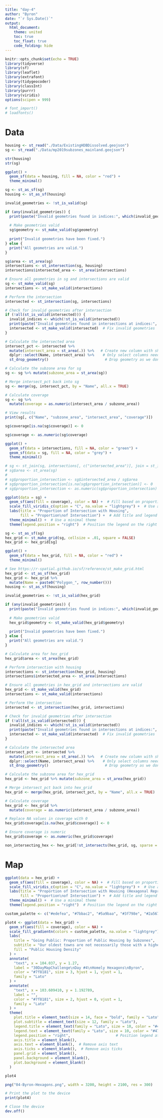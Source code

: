 ```yaml
---
title: "day-4"
author: "Byron"
date: "`r Sys.Date()`"
output:
  html_document:
    theme: united
    toc: true
    toc_float: true
    code_folding: hide
---
```


```r
knitr::opts_chunk$set(echo = TRUE)
library(tidyverse)
library(sf)
library(leaflet)
library(extrafont)
library(tidygeocoder)
library(classInt)
library(purrr)
library(viridis)
options(scipen = 999)

# font_import()  
# loadfonts()

```

# Data

```r
housing <- st_read("./Data/ExistingHDBDissolved.geojson")
sg <- st_read("./Data/mp2019subzones_mainland.geojson")

str(housing)
str(sg)
```

```r
ggplot() +
  geom_sf(data = housing, fill = NA, color = "red") +
  theme_minimal()

```

```r

sg <- st_as_sf(sg)
housing <- st_as_sf(housing)

invalid_geometries <- !st_is_valid(sg)

if (any(invalid_geometries)) {
  print(paste("Invalid geometries found in indices:", which(invalid_geometries)))
  
  # Make geometries valid
  sg$geometry <- st_make_valid(sg$geometry)
  
  print("Invalid geometries have been fixed.")
} else {
  print("All geometries are valid.")
}

sg$area <- st_area(sg)
intersections <- st_intersection(sg, housing)
intersections$intersected_area <- st_area(intersections)

# Ensure all geometries in sg and intersections are valid
sg <- st_make_valid(sg)
intersections <- st_make_valid(intersections)

# Perform the intersection
intersected <- st_intersection(sg, intersections)

# Check for invalid geometries after intersection
if (!all(st_is_valid(intersected))) {
  invalid_indices <- which(!st_is_valid(intersected))
  print(paste("Invalid geometries found in intersections at indices:", paste(invalid_indices, collapse = ", ")))
  intersected <- st_make_valid(intersected)  # Fix invalid geometries
}

# Calculate the intersected area
intersect_pct <- intersected %>% 
  mutate(intersect_area = st_area(.)) %>%   # Create new column with shape area
  dplyr::select(Name, intersect_area) %>%    # Only select columns needed to merge
  st_drop_geometry()                          # Drop geometry as we don't need it

# Calculate the subzone area for sg
sg <- sg %>% mutate(subzone_area = st_area(sg))

# Merge intersect_pct back into sg
sg <- merge(sg, intersect_pct, by = "Name", all.x = TRUE)

# Calculate coverage
sg <- sg %>% 
  mutate(coverage = as.numeric(intersect_area / subzone_area))

# View results
print(sg[, c("Name", "subzone_area", "intersect_area", "coverage")])

sg$coverage[is.na(sg$coverage)] <- 0

sg$coverage <- as.numeric(sg$coverage)

```

```r
ggplot() +
  geom_sf(data = intersections, fill = NA, color = "green") +
  geom_sf(data = sg, fill = NA, color = "grey") +
  theme_minimal()
```

```r
# sg <- st_join(sg, intersections[, c("intersected_area")], join = st_intersects)
# sg$area <- st_area(sg)
# 
# sg$proportion_intersection <- sg$intersected_area / sg$area
# sg$proportion_intersection[is.na(sg$proportion_intersection)] <- 0
# sg$proportion_intersection <- as.numeric(sg$proportion_intersection)

```

```r
ggplot(data = sg) +
  geom_sf(aes(fill = coverage), color = NA) +  # Fill based on proportion_intersection
  scale_fill_viridis_c(option = "C", na.value = "lightgrey") +  # Use a color scale
  labs(title = "Proportion of Intersection with Housing",
       fill = "Proportion\nof Intersection") +  # Add title and legend label
  theme_minimal() +  # Use a minimal theme
  theme(legend.position = "right")  # Position the legend on the right
```

```r

sg <- st_as_sf(sg)
hex_grid <- st_make_grid(sg, cellsize = .01, square = FALSE)
hex_grid <- hex_grid[sg]


```

```r
ggplot() +
  geom_sf(data = hex_grid, fill = NA, color = "red") +
  theme_minimal()

```

```r
# See https://r-spatial.github.io/sf/reference/st_make_grid.html 
hex_grid <- st_as_sf(hex_grid)
hex_grid <- hex_grid %>%
  mutate(Name = paste0("Polygon_", row_number()))  
housing <- st_as_sf(housing)

invalid_geometries <- !st_is_valid(hex_grid)

if (any(invalid_geometries)) {
  print(paste("Invalid geometries found in indices:", which(invalid_geometries)))
  
  # Make geometries valid
  hex_grid$geometry <- st_make_valid(hex_grid$geometry)
  
  print("Invalid geometries have been fixed.")
} else {
  print("All geometries are valid.")
}

# Calculate area for hex_grid
hex_grid$area <- st_area(hex_grid)

# Perform intersection with housing
intersections <- st_intersection(hex_grid, housing)
intersections$intersected_area <- st_area(intersections)

# Ensure all geometries in hex_grid and intersections are valid
hex_grid <- st_make_valid(hex_grid)
intersections <- st_make_valid(intersections)

# Perform the intersection
intersected <- st_intersection(hex_grid, intersections)

# Check for invalid geometries after intersection
if (!all(st_is_valid(intersected))) {
  invalid_indices <- which(!st_is_valid(intersected))
  print(paste("Invalid geometries found in intersections at indices:", paste(invalid_indices, collapse = ", ")))
  intersected <- st_make_valid(intersected)  # Fix invalid geometries
}

# Calculate the intersected area
intersect_pct <- intersected %>% 
  mutate(intersect_area = st_area(.)) %>%   # Create new column with shape area
  dplyr::select(Name, intersect_area) %>%    # Only select columns needed to merge
  st_drop_geometry()                          # Drop geometry as we don't need it

# Calculate the subzone area for hex_grid
hex_grid <- hex_grid %>% mutate(subzone_area = st_area(hex_grid))

# Merge intersect_pct back into hex_grid
hex_grid <- merge(hex_grid, intersect_pct, by = "Name", all.x = TRUE)

# Calculate coverage
hex_grid <- hex_grid %>% 
  mutate(coverage = as.numeric(intersect_area / subzone_area))

# Replace NA values in coverage with 0
hex_grid$coverage[is.na(hex_grid$coverage)] <- 0

# Ensure coverage is numeric
hex_grid$coverage <- as.numeric(hex_grid$coverage)
```

```r
non_intersecting_hex <- hex_grid[!st_intersects(hex_grid, sg, sparse = FALSE), ]

```

# Map

```r

ggplot(data = hex_grid) +
  geom_sf(aes(fill = coverage), color = NA) +  # Fill based on proportion_intersection
  scale_fill_viridis_c(option = "C", na.value = "lightgrey") +  # Use a color scale
  labs(title = "Proportion of Intersection with Housing (Hexagonal Representation)",
       fill = "Proportion\nof Intersection") +  # Add title and legend label
  theme_minimal() +  # Use a minimal theme
  theme(legend.position = "right")  # Position the legend on the right

```

```r
custom_palette <- c("#edefea", "#7bbac2", "#5a9baa", "#3f798e", "#2a5674")

plot4 <- ggplot(data = hex_grid) +
  geom_sf(aes(fill = coverage), color = NA) +
  scale_fill_gradientn(colors = custom_palette, na.value = "lightgrey") + 
  labs(
    title = "Going Public: Proportion of Public Housing by Subzones",
    subtitle = "Our oldest towns are not necessarily those with a higher % of public housing...",
    fill = "Public Housing Density"
  ) + 
  annotate(
    "text", x = 104.037, y = 1.27,
    label = "30DayMapChallenge\nDay #4\nHomely Hexagons\nByron",
    color = "#7f8181", size = 3, hjust = 1, vjust = 1,
    family = "Lato"
  ) +
  annotate(
    "text", x = 103.609410, y = 1.192789,
    label = "",
    color = "#7f8181", size = 2, hjust = 0, vjust = 1,
    family = "Lato"
  ) +
  theme(
    plot.title = element_text(size = 14, face = "bold", family = "Lato"),
    plot.subtitle = element_text(size = 12, family = "Lato"),
    legend.title = element_text(family = "Lato", size = 10, color = "#474849"),  # Set legend title font
    legend.text = element_text(family = "Lato", size = 10, color = "#474849"),   # Set legend text font
    legend.position = "right",                     # Position legend at the bottom
    axis.title = element_blank(),
    axis.text = element_blank(),  # Remove axis text
    axis.ticks = element_blank(),  # Remove axis ticks
    panel.grid = element_blank(),
    panel.background = element_blank(),
    plot.background = element_blank()
  )

plot4
```

```r

png("04-Byron-Hexagons.png", width = 3200, height = 2100, res = 300)

# Print the plot to the device
print(plot4)

# Close the device
dev.off()
```
